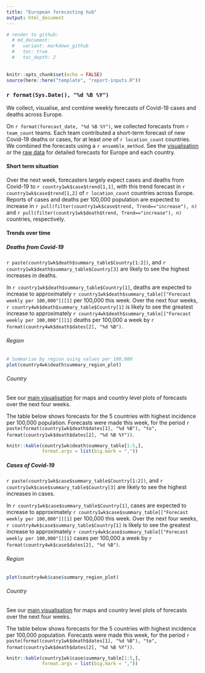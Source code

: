 ```yaml
---
title: "European forecasting hub"
output: html_document
---
```


```r

# render to github:
  # md_document:
  #   variant: markdown_github
  #   toc: true
  #   toc_depth: 2
    
    
knitr::opts_chunk$set(echo = FALSE)
source(here::here("template", "report-inputs.R"))
```
### `r format(Sys.Date(), "%d %B %Y")`

We collect, visualise, and combine weekly forecasts of Covid-19 cases and deaths across Europe.

On `r format(forecast_date, "%d %B %Y")`, we collected forecasts from `r team_count` teams. Each team contributed a short-term forecast of new Covid-19 deaths or cases, for at least one of `r location_count` countries. We combined the forecasts using a `r ensemble_method`. See the [visualisation]() or the [raw data]() for detailed forecasts for Europe and each country.

#### Short term situation

Over the next week, forecasters largely expect cases and deaths from Covid-19 to `r country1wk$case$trend[1,1]`, with this trend forecast in `r country1wk$case$trend[1,2]` of `r location_count` countries across Europe. Reports of cases and deaths per 100,000 population are expected to increase in `r pull(filter(country1wk$case$trend, Trend=="increase"), n)` and `r pull(filter(country1wk$death$trend, Trend=="increase"), n)` countries, respectively. 

#### Trends over time {.tabset}

##### Deaths from Covid-19 {.tabset .tabset-pills}

`r paste(country1wk$death$summary_table$Country[1:2])`, and `r country1wk$death$summary_table$Country[3]` are likely to see the highest increases in deaths. 

In `r country1wk$death$summary_table$Country[1]`, deaths are expected to increase  to approximately `r country1wk$death$summary_table[["Forecast weekly per 100,000"]][1]` per 100,000 this week. Over the next four weeks, `r country4wk$death$summary_table$Country[1]` is likely to see the greatest increase  to approximately `r country4wk$death$summary_table[["Forecast weekly per 100,000"]][1]` deaths per 100,000 a week by `r format(country4wk$death$dates[2], "%d %B")`.

###### Region
```r
# Summarise by region using values per 100,000
plot(country4wk$death$summary_region_plot) 
```

###### Country

See our [main visualisation](https://covid19forecasthub.eu/visualisation/) for maps and country level plots of forecasts over the next four weeks.

The table below shows forecasts for the 5 countries with highest incidence per 100,000 population. Forecasts were made this week, for the period `r paste(format(country1wk$death$dates[1], "%d %B"), "to", format(country1wk$death$dates[2], "%d %B %Y"))`.

```r
knitr::kable(country1wk$death$summary_table[1:5,],
             format.args = list(big.mark = ","))
```

##### Cases of Covid-19 {.tabset .tabset-pills}

`r paste(country1wk$case$summary_table$Country[1:2])`, and `r country1wk$case$summary_table$Country[3]` are likely to see the highest increases in cases. 

In `r country1wk$case$summary_table$Country[1]`, cases are expected to increase  to approximately `r country1wk$case$summary_table[["Forecast weekly per 100,000"]][1]` per 100,000 this week. Over the next four weeks, `r country4wk$case$summary_table$Country[1]` is likely to see the greatest increase to approximately `r country4wk$case$summary_table[["Forecast weekly per 100,000"]][1]` cases per 100,000 a week by `r format(country4wk$case$dates[2], "%d %B")`.

###### Region

```r
plot(country4wk$case$summary_region_plot) 
```

###### Country

See our [main visualisation](https://covid19forecasthub.eu/visualisation/) for maps and country level plots of forecasts over the next four weeks.

The table below shows forecasts for the 5 countries with highest incidence per 100,000 population. Forecasts were made this week, for the period `r paste(format(country1wk$death$dates[1], "%d %B"), "to", format(country1wk$death$dates[2], "%d %B %Y"))`.

```r
knitr::kable(country1wk$case$summary_table[1:5,],
             format.args = list(big.mark = ","))
```
